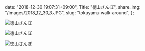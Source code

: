   date: "2018-12-30 19:07:31+09:00",
  Title: "徳山さんぽ",
  share_img: "/images/2018_12_30_3.JPG",
  slug: "tokuyama-walk-around",
};

![徳山さんぽ](/images/2018_12_30_1.JPG)

![徳山さんぽ](/images/2018_12_30_2.JPG)

![徳山さんぽ](/images/2018_12_30_3.JPG)

